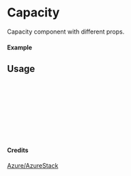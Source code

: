 
<Meta of={Capacity} title="Azure/AzureStack/Capacity" />

# Capacity

Capacity component with different props.

#### Example

<Canvas of={Capacity.Primary} />

## Usage

```ts
import { Capacity } from "yadl-ui";

const Example = () => {
  return (
      <Capacity />
  );
};

export default Example;
```

#### Credits
[Azure/AzureStack](https://learn.microsoft.com/en-us/azure/architecture/icons/)
